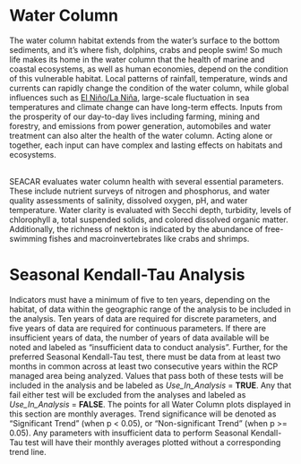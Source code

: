 # Water Column

The water column habitat extends from the water’s surface to the bottom sediments, and it’s where fish, dolphins, crabs and people swim! So much life makes its home in the water column that the health of marine and coastal ecosystems, as well as human economies, depend on the condition of this vulnerable habitat. Local patterns of rainfall, temperature, winds and currents can rapidly change the condition of the water column, while global influences such as [El Niño/La Niña](https://oceanservice.noaa.gov/facts/ninonina.html), large-scale fluctuation in sea temperatures and climate change can have long-term effects. Inputs from the prosperity of our day-to-day lives including farming, mining and forestry, and emissions from power generation, automobiles and water treatment can also alter the health of the water column. Acting alone or together, each input can have complex and lasting effects on habitats and ecosystems.

\
SEACAR evaluates water column health with several essential parameters. These include nutrient surveys of nitrogen and phosphorus, and water quality assessments of salinity, dissolved oxygen, pH, and water temperature. Water clarity is evaluated with Secchi depth, turbidity, levels of chlorophyll a, total suspended solids, and colored dissolved organic matter. Additionally, the richness of nekton is indicated by the abundance of free-swimming fishes and macroinvertebrates like crabs and shrimps.

# Seasonal Kendall-Tau Analysis

Indicators must have a minimum of five to ten years, depending on the habitat, of data within the geographic range of the analysis to be included in the analysis. Ten years of data are required for discrete parameters, and five years of data are required for continuous parameters. If there are insufficient years of data, the number of years of data available will be noted and labeled as "insufficient data to conduct analysis". Further, for the preferred Seasonal Kendall-Tau test, there must be data from at least two months in common across at least two consecutive years within the RCP managed area being analyzed. Values that pass both of these tests will be included in the analysis and be labeled as *Use_In_Analysis* = **TRUE**. Any that fail either test will be excluded from the analyses and labeled as *Use_In_Analysis* = **FALSE**. The points for all Water Column plots displayed in this section are monthly averages. Trend significance will be denoted as "Significant Trend" (when p \< 0.05), or "Non-significant Trend" (when p \>= 0.05). Any parameters with insufficient data to perform Seasonal Kendall-Tau test will have their monthly averages plotted without a corresponding trend line.
